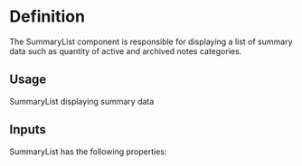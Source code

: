 

<Meta of={SummaryListStories} />

# Definition

The SummaryList component is responsible for displaying a list of summary data such as quantity of active and archived notes categories.

## Usage

SummaryList displaying summary data

## Inputs

SummaryList has the following properties:

<Controls />
